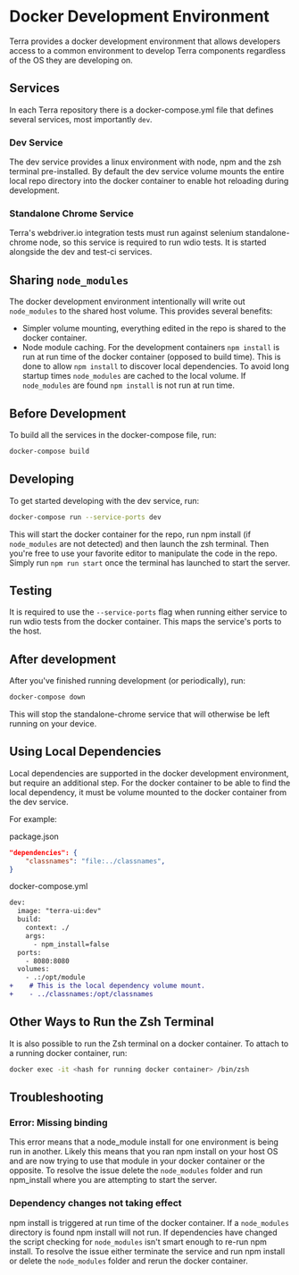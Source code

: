 # Docker Development Environment

Terra provides a docker development environment that allows developers access to a common environment to develop Terra components regardless of the OS they are developing on.

## Services

In each Terra repository there is a docker-compose.yml file that defines several services, most importantly ```dev```.

### Dev Service

The dev service provides a linux environment with node, npm and the zsh terminal pre-installed. By default the dev service volume mounts the entire local repo directory into the docker container to enable hot reloading during development.

### Standalone Chrome Service

Terra's webdriver.io integration tests must run against selenium standalone-chrome node, so this service is required to run wdio tests. It is started alongside the dev and test-ci services.

## Sharing ```node_modules```

The docker development environment intentionally will write out ```node_modules``` to the shared host volume. This provides several benefits:

* Simpler volume mounting, everything edited in the repo is shared to the docker container.
* Node module caching. For the development containers ```npm install``` is run at run time of the docker container (opposed to build time). This is done to allow ```npm install``` to discover local dependencies. To avoid long startup times ```node_modules``` are cached to the local volume. If ```node_modules``` are found ```npm install``` is not run at run time.

## Before Development

To build all the services in the docker-compose file, run:

```bash
docker-compose build
```

## Developing

To get started developing with the dev service, run:

```bash
docker-compose run --service-ports dev
```

This will start the docker container for the repo, run npm install (if ```node_modules``` are not detected)  and then launch the zsh terminal. Then you're free to use your favorite editor to manipulate the code in the repo. Simply run ```npm run start``` once the terminal has launched to start the server.

## Testing

It is required to use the ```--service-ports``` flag when running either service to run wdio tests from the docker container. This maps the service's ports to the host.

## After development

After you've finished running development (or periodically), run:

```bash
docker-compose down
```

This will stop the standalone-chrome service that will otherwise be left running on your device.

## Using Local Dependencies

Local dependencies are supported in the docker development environment, but require an additional step. For the docker container to be able to find the local dependency, it must be volume mounted to the docker container from the dev service.

For example:

package.json

```json
"dependencies": {
    "classnames": "file:../classnames",
}
```

docker-compose.yml

```diff
dev:
  image: "terra-ui:dev"
  build:
    context: ./
    args:
      - npm_install=false
  ports:
    - 8080:8080
  volumes:
    - .:/opt/module
+    # This is the local dependency volume mount.
+    - ../classnames:/opt/classnames
```

## Other Ways to Run the Zsh Terminal

It is also possible to run the Zsh terminal on a docker container. To attach to a running docker container, run:

```bash
docker exec -it <hash for running docker container> /bin/zsh
```

## Troubleshooting

### Error: Missing binding

This error means that a node_module install for one environment is being run in another. Likely this means that you ran npm install on your host OS and are now trying to use that module in your docker container or the opposite. To resolve the issue delete the ```node_modules``` folder and run npm_install where you are attempting to start the server.

### Dependency changes not taking effect

npm install is triggered at run time of the docker container. If a ```node_modules``` directory is found npm install will not run. If dependencies have changed the script checking for ```node_modules``` isn't smart enough to re-run npm install. To resolve the issue either terminate the service and run npm install or delete the ```node_modules``` folder and rerun the docker container.
